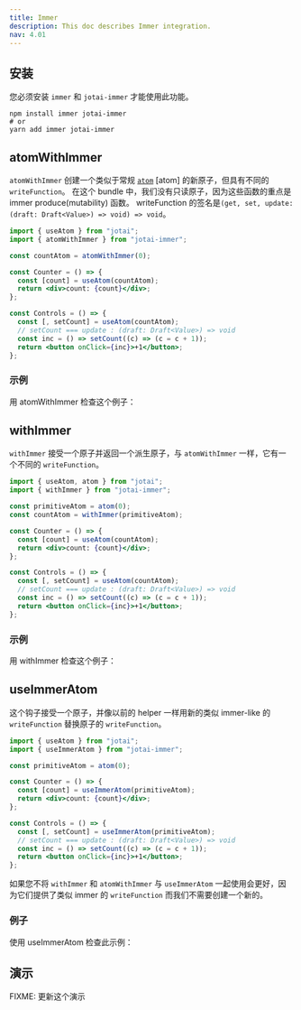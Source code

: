 ```yaml
---
title: Immer
description: This doc describes Immer integration.
nav: 4.01
---
```


## 安装

您必须安装 `immer` 和 `jotai-immer` 才能使用此功能。

```
npm install immer jotai-immer
# or
yarn add immer jotai-immer
```

## atomWithImmer

`atomWithImmer` 创建一个类似于常规 [`atom`](../api/core.mdx#atom) [atom] 的新原子，但具有不同的 `writeFunction`。 在这个 bundle 中，我们没有只读原子，因为这些函数的重点是 immer produce(mutability) 函数。
writeFunction 的签名是`(get, set, update: (draft: Draft<Value>) => void) => void`。

```jsx
import { useAtom } from "jotai";
import { atomWithImmer } from "jotai-immer";

const countAtom = atomWithImmer(0);

const Counter = () => {
  const [count] = useAtom(countAtom);
  return <div>count: {count}</div>;
};

const Controls = () => {
  const [, setCount] = useAtom(countAtom);
  // setCount === update : (draft: Draft<Value>) => void
  const inc = () => setCount((c) => (c = c + 1));
  return <button onClick={inc}>+1</button>;
};
```

### 示例

用 atomWithImmer 检查这个例子：

<CodeSandbox id="4xnr17" />

## withImmer

`withImmer` 接受一个原子并返回一个派生原子，与 `atomWithImmer` 一样，它有一个不同的 `writeFunction`。

```jsx
import { useAtom, atom } from "jotai";
import { withImmer } from "jotai-immer";

const primitiveAtom = atom(0);
const countAtom = withImmer(primitiveAtom);

const Counter = () => {
  const [count] = useAtom(countAtom);
  return <div>count: {count}</div>;
};

const Controls = () => {
  const [, setCount] = useAtom(countAtom);
  // setCount === update : (draft: Draft<Value>) => void
  const inc = () => setCount((c) => (c = c + 1));
  return <button onClick={inc}>+1</button>;
};
```

### 示例

用 withImmer 检查这个例子：

<CodeSandbox id="9188j1" />

## useImmerAtom

这个钩子接受一个原子，并像以前的 helper 一样用新的类似 immer-like 的 `writeFunction` 替换原子的 `writeFunction`。

```jsx
import { useAtom } from "jotai";
import { useImmerAtom } from "jotai-immer";

const primitiveAtom = atom(0);

const Counter = () => {
  const [count] = useImmerAtom(primitiveAtom);
  return <div>count: {count}</div>;
};

const Controls = () => {
  const [, setCount] = useImmerAtom(primitiveAtom);
  // setCount === update : (draft: Draft<Value>) => void
  const inc = () => setCount((c) => (c = c + 1));
  return <button onClick={inc}>+1</button>;
};
```

如果您不将 `withImmer` 和 `atomWithImmer` 与 `useImmerAtom` 一起使用会更好，因为它们提供了类似 immer 的 `writeFunction` 而我们不需要创建一个新的。

### 例子

使用 useImmerAtom 检查此示例：

<CodeSandbox id="tyivk0" />

## 演示

FIXME: 更新这个演示

<CodeSandbox id="ms9pv" />
